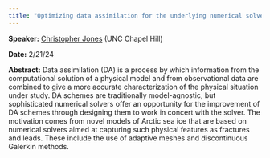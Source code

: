 ```yaml
---
title: "Optimizing data assimilation for the underlying numerical solver with motivation from next generation sea ice models"
---
```

**Speaker:** [Christopher Jones](https://tarheels.live/applieddynamics/christopher-jones/) (UNC Chapel Hill)

**Date:** 2/21/24

**Abstract:** Data assimilation (DA) is a process by which information from the computational solution of a physical model and from observational data are combined to give a more accurate characterization of the physical situation under study. DA schemes are traditionally model-agnostic, but sophisticated numerical solvers offer an opportunity for the improvement of DA schemes through designing them to work in concert with the solver. The motivation comes from novel models of Arctic sea ice that are based on numerical solvers aimed at capturing such physical features as fractures and leads. These include the use of adaptive meshes and discontinuous Galerkin methods.